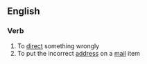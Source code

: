 ==English==

===Verb===
{{en-verb}}

# To [[direct]] something wrongly
# To put the incorrect [[address]] on a [[mail]] item